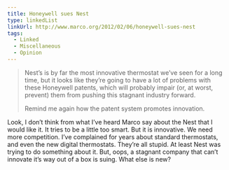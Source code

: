 ```yaml
---
title: Honeywell sues Nest
type: linkedList
linkUrl: http://www.marco.org/2012/02/06/honeywell-sues-nest
tags:
  - Linked
  - Miscellaneous
  - Opinion
---
```


> Nest’s is by far the most innovative thermostat we’ve seen for a long time, but it looks like they’re going to have a lot of problems with these Honeywell patents, which will probably impair (or, at worst, prevent) them from pushing this stagnant industry forward.
> 
> Remind me again how the patent system promotes innovation.

Look, I don’t think from what I’ve heard Marco say about the Nest that I would like it. It tries to be a little too smart. But it is innovative. We need more competition. I’ve complained for years about standard thermostats, and even the new digital thermostats. They’re all stupid. At least Nest was trying to do something about it. But, oops, a stagnant company that can’t innovate it’s way out of a box is suing. What else is new?
